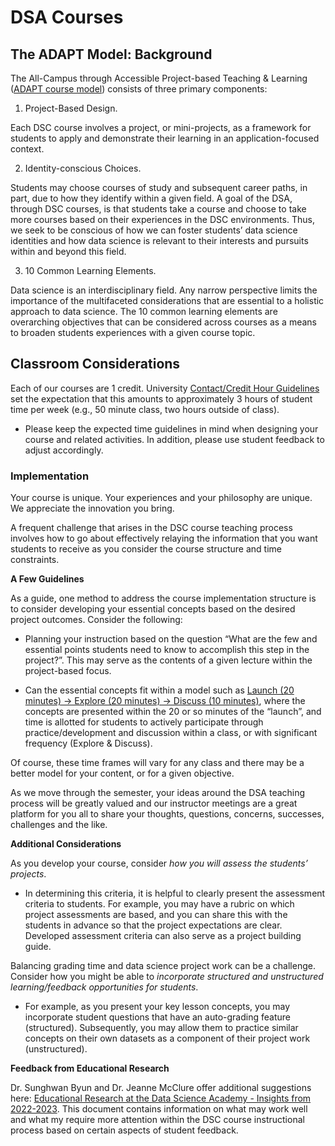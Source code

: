 # DSA Courses

## The ADAPT Model: Background

The All-Campus through Accessible Project-based Teaching & Learning ([ADAPT course model](https://datascienceacademy.ncsu.edu/courses/course-model/)) consists of three primary components:

1) Project-Based Design.

Each DSC course involves a project, or mini-projects, as a framework for students to apply and demonstrate their learning in an application-focused context.

2) Identity-conscious Choices.

Students may choose courses of study and subsequent career paths, in part, due to how they identify within a given field. A goal of the DSA, through DSC courses, is that students take a course and choose to take more courses based on their experiences in the DSC environments. Thus, we seek to be conscious of how we can foster students' data science identities and how data science is relevant to their interests and pursuits within and beyond this field.

3) 10 Common Learning Elements.

Data science is an interdisciplinary field. Any narrow perspective limits the importance of the multifaceted considerations that are essential to a holistic approach to data science. The 10 common learning elements are overarching objectives that can be considered across courses as a means to broaden students experiences with a given course topic.


## Classroom Considerations

Each of our courses are 1 credit. University [Contact/Credit Hour Guidelines](https://oucc.dasa.ncsu.edu/courses/contact-credit-hours/) set the expectation that this amounts to approximately 3 hours of student time per week (e.g., 50 minute class, two hours outside of class).

 - Please keep the expected time guidelines in mind when designing your course and related activities. In addition, please use student feedback to adjust accordingly.
 
### Implementation

Your course is unique. Your experiences and your philosophy are unique. We appreciate the innovation you bring. 

A frequent challenge that arises in the DSC course teaching process involves how to go about effectively relaying the information that you want students to receive as you consider the course structure and time constraints. 

 **A Few Guidelines**

As a guide, one method to address the course implementation structure is to consider developing your essential concepts based on the desired project outcomes. Consider the following:

 - Planning your instruction based on the question "What are the few and essential points students need to know to accomplish this step in the project?". This may serve as the contents of a given lecture within the project-based focus.

 - Can the essential concepts fit within a model such as [Launch (20 minutes) -> Explore (20 minutes) -> Discuss (10 minutes)](https://drive.google.com/file/d/13AwDhsoMFh31YdHoxdP_5FaaqUdqkM1W/view), where the concepts are presented within the 20 or so minutes of the "launch", and time is allotted for students to actively participate through practice/development and discussion within a class, or with significant frequency (Explore & Discuss). 

Of course, these time frames will vary for any class and there may be a better model for your content, or for a given objective.

As we move through the semester, your ideas around the DSA teaching process will be greatly valued and our instructor meetings are a great platform for you all to share your thoughts, questions, concerns, successes, challenges and the like.

**Additional Considerations**

As you develop your course, consider *how you will assess the students' projects*. 

 - In determining this criteria, it is helpful to clearly present the assessment criteria to students. For example, you may have a rubric on which project assessments are based, and you can share this with the students in advance so that the project expectations are clear. Developed assessment criteria can also serve as a project building guide.
 
Balancing grading time and data science project work can be a challenge. Consider how you might be able to *incorporate structured and unstructured learning/feedback opportunities for students*. 

 - For example, as you present your key lesson concepts, you may incorporate student questions that have an auto-grading feature (structured). Subsequently, you may allow them to practice similar concepts on their own datasets as a component of their project work (unstructured).
 
**Feedback from Educational Research**

Dr. Sunghwan Byun and Dr. Jeanne McClure offer additional suggestions here: [Educational Research at the Data Science Academy - Insights from 2022-2023](https://docs.google.com/document/d/1jRILSc0DsFm2moet9Ep8bF1suEOfHfnLzfJ2t4tIfjA/edit?usp=sharing). This document contains information on what may work well and what my require more attention within the DSC course instructional process based on certain aspects of student feedback.


      